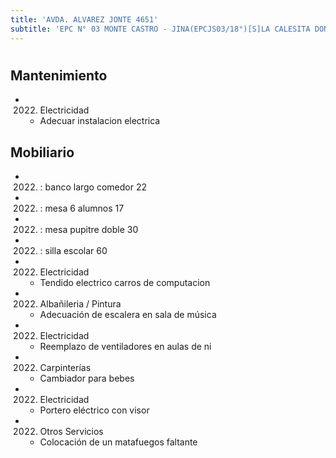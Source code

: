 ```yaml
---
title: 'AVDA. ALVAREZ JONTE 4651'
subtitle: 'EPC N° 03 MONTE CASTRO - JINA(EPCJS03/18°)[S]LA CALESITA DON JOSE - EPA N° 03 MONTE CASTRO'
---
```


#


## Mantenimiento

*  (2022) Electricidad 
    + Adecuar instalacion electrica


## Mobiliario

*  (2022) : banco largo comedor 22 

*  (2022) : mesa 6 alumnos 17 

*  (2022) : mesa pupitre doble 30 

*  (2022) : silla escolar 60 




*  (2022) Electricidad 
    + Tendido electrico carros de computacion

*  (2022) Albañileria / Pintura 
    + Adecuación de escalera en sala de música

*  (2022) Electricidad 
    + Reemplazo de ventiladores en aulas de ni

*  (2022) Carpinterías 
    + Cambiador para bebes

*  (2022) Electricidad 
    + Portero eléctrico con visor

*  (2022) Otros Servicios 
    + Colocación  de un matafuegos faltante



